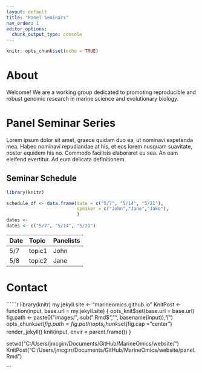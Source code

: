 ```yaml
---
layout: default
title: "Panel Seminars"
nav_order: 1
editor_options: 
  chunk_output_type: console
---
```


```r
knitr::opts_chunk$set(echo = TRUE)
```

# About

Welcome! We are a working group dedicated to promoting reproducible and robust genomic research in marine science and evolutionary biology.

# Panel Seminar Series

Lorem ipsum dolor sit amet, graece quidam duo ea, ut nominavi expetenda mea. Habeo nominavi repudiandae at his, et eos lorem nusquam suavitate, noster equidem his no. Commodo facilisis elaboraret eu sea. An eam eleifend evertitur. Ad eum delicata definitionem.

## Seminar Schedule
```r
library(knitr)

schedule_df <- data.frame(date = c("5/7", "5/14", "5/21"),
                          speaker = c("John","Jane","Jake"),
                          )
dates <- 
dates <- c("5/7", "5/14", "5/21")


```


| Date        | Topic       | Panelists     |
| :---        | :---        | :---          |
| 5/7         | topic1      | John          |
| 5/8         | topic2      | Jane          |

# Contact





``````r
library(knitr)
my.jekyll.site <- "marineomics.github.io"
KnitPost <- function(input, base.url = my.jekyll.site) {
  opts_knit$set(base.url = base.url)
  fig.path <- paste0("images/", sub(".Rmd$", "", basename(input)), "/")
  opts_chunk$set(fig.path = fig.path)
  opts_chunk$set(fig.cap = "center")
  render_jekyll()
  knit(input, envir = parent.frame())
}

setwd("C:/Users/jmcgirr/Documents/GitHub/MarineOmics/website/")
KnitPost("C:/Users/jmcgirr/Documents/GitHub/MarineOmics/website/panel.Rmd")

```
